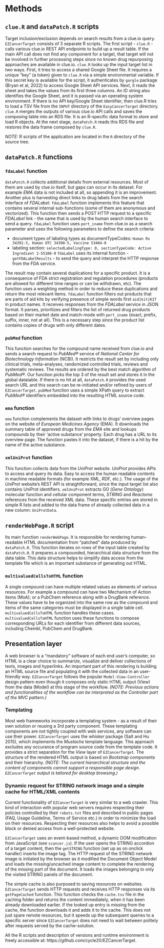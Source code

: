 # Methods

## `clue.R` and `dataPatch.R` scripts

Target inclusion/exclusion depends on search results from a clue.io query. `EZCancerTarget` consists of 3 separate R scripts. The first script - `clue.R` - calls various clue.io REST API endpoints to build up a result table. If the main API call does not find any component for a target, that target will not be involved in further processing steps since no known drug repurposing approaches are available in clue.io. `clue.R` looks up the input target list in two ways. First, it tries to access a shared Google Sheet file. It requires a unique "key" (a token) given to `clue.R` via a simple environmental variable. If this secret key is available for the script, it authenticates by `gargle` package (Bryan et al, 2022) to access Google Sheet API services. Next, it reads the sheet and takes the values from its first three columns. An ID string also identifies the Google Sheet, and it is passed via an operating system environment. If there is no API key/Google Sheet identifier, then clue.R tries to load a TSV file from the `INPUT` directory of the `EasyCancerTarget` directory. `clue.R` merges the outputs of various clue.io API calls and saves the composing table into an RDS file. It is an R-specific data format to store and load R objects. At the next stage, `dataPatch.R` reads this RDS file and restores the data frame composed by `clue.R`.

_NOTE:_ R scripts of the application are located in the `R` directory of the source tree.

## `dataPatch.R` functions

### `fdaLabel` function

`dataPatch.R` collects additional details from external resources. Most of them are used by clue.io itself, but gaps can occur in its dataset. For example _EMA_ data is not included at all, so appending it is an improvement. Another plus is harvesting direct links to drug labels from the search interface of _FDALabel_. `fdaLabel` function implements this feature that contains several internal sub-functions (some of them are anonymous and vectorized). This function then sends a POST HTTP request to a specific _FDALabel_ link - the same that is used by the human search interface to send a query. `fdaLabel` function uses `pert_iname` from clue.io as a search parameter and uses the following parameters to define the search criteria:

* document types of labeling types as documentTypeCodes: `Human Rx 34391-3, Human OTC 34390-5, Vaccine 53404-0`
* labeling section: `selectedLabelingType: 0, sectionTypeCode: Active Ingredient 2-55106-9`
  `fdaLabel` uses its internal function - `getFDALabelResults` - to send the query and interpret the HTTP response from the FDA service.

The result may contain several duplications for a specific product. It is a consequence of FDA strict registration and regulation procedures (products are allowed for different time ranges or can be withdrawn, etc). The function uses a weighting method in order to reduce these duplications and return the most relevant items. `fdaLabel` function filters out products that are parts of aid kits by verifying presence of simple words first `aid|kit|KIT` in product names. It receives responses from the _FDALabel_ service in JSON format. It parses, prioritizes and filters the list of returned drug products based on their market date and match-mode with `pert_iname` (exact, prefix, suffix, inner, not at all). This is a necessary step since the product list contains copies of drugs with only different dates.


### `pubMed` function

This function searches for the compound name received from clue.io and sends a search request to _PubMed®_ service of _National Center for Biotechnology Information_ (NCBI). It restricts the result set by including only clinical trials, meta-analyses, randomized controlled trials, reviews and systematic reviews. The results are ordered by the best match algorithm of _PubMed®_. Our function picks the top 3 of the result set and stores it in the global datatable. If there is no hit at all, `dataPatch.R` provides the used search URL and this search can be re-initiated and/or refined by users of `EZCancerTarget`. `pubMed` function uses a simple XPath query to extract _PubMed®_ identifiers embedded into the resulting HTML source code.

### `ema` function

`ema` function complements the dataset with links to drugs' overview pages on the website of _European Medicines Agency_ (EMA). It downloads the summary table of approved drugs from the _EMA_ site and lookups compounds by their 'active substance' property. Each drug has a URL to its overview page. The function pastes it into the dataset, if there is a hit by the name of the active substance.

### `xmlUniProt` function

This function collects data from the _UniProt_ website. _UniProt_ provides APIs to access and query its data. Easy to access the human readable contents in machine readable formats (for example XML, RDF, etc.). The usage of the _UniProt_ website's REST API is straightforward, since the input target list also contains UniProt identifiers. `xmlUniProt` extracts GO (_Gene Ontology_) molecular function and cellular component terms, _STRING_ and _Reactome_ references from the received XML data. These specific entries are stored in simple R lists and added to the data frame of already collected data in a new column: `UniProtData`.

## `renderWebPage.R` script

Its main function `renderWebPage`. It is responsible for rendering human-readable HTML documentation from "patched" data produced by `dataPatch.R`. This function iterates on rows of the input table created by `dataPatch.R`. It prepares a compounded, hierarchical data structure from the data table. This data structure helps to simplify data access from the template file which is an important substance of generating out HTML.

### `multivaluedCellsToHTML` function

A single compound can have multiple related values as elements of various resources. For example a compound can have two Mechanism of Action items (MoA); or a PubChem reference along with a DrugBank reference. These values have to be organized into the same row as the compound and items of the same categories must be displayed in a single table cell. `multivaluedCellsToHTML` function handles these cases. `multivaluedCellsToHTML` function uses these functions to compose corresponding URLs for each identifier from different data sources, including Chembl, PubChem and DrugBank.

## Presentation layer

A web browser is a "mandatory" software of each end user's computer, so HTML is a clear choice to summarize, visualize and deliver collections of texts, images and hyperlinks. An important part of this rendering is building an HTML source file and populating it with the collected data in an user-friendly way. `EZCancerTarget` follows the popular `Model-View-Controller` design pattern even though it composes only static HTML output (View) from the data (Model) at this stage of the workflow. _(NOTE: Previous actions and functionalities of the workflow can be interpreted as the Controller part of the MVC pattern.)_

### Templating

Most web frameworks incorporate a templating system - as a result of their own solution or reusing a 3rd party component. These templating components are not tightly coupled with web services, any software can use their power. `EZCancerTarget` uses the _whisker_ package (Salt and Hu 2015), which implements the _Mustache_ template language. This approach excludes any occurance of program source code from the template code. It provides a strict separation for the _View_ layer of `EZCancerTarget`. The structure of the rendered HTML output is based on _Bootstrap_ components and their hierarchy. _(NOTE: The current hierarchical structure and the content of components cannot support a responsible page design. `EZCancerTarget` output is tailored for desktop browsing.)_

### Dynamic request for STRING network image and a simple cache for HTML/XML contents

Current functionality of `EZCancerTarget` is very similar to a web crawler. This kind of interaction with popular web servers requires respecting their policies controlled by their `robots.txt` files and described in public pages (FAQ, Usage Guideline, Terms of Service etc.) in order to minimize the load on their resources. Respecting their resources also helps to avoid a possible block or denied access from a well-protected website. 

`EZCancerTarget` uses an event-based method, a dynamic DOM modification from JavaScript (see `scancer.js`). If the user opens the STRING accordion of a target content, then the `getSTRING` function (set up as on onclick handler) inserts the image tag. The HTTP request of the STRING network image is initiated by the browser as it modified the Document Object Model and loads the missing/uncached image content to complete the rendering of the missing part of the document. It loads the images belonging to only the visited STRING panels of the document.

The simple cache is also purposed to saving resources on websites. `EZCancerTarget` sends HTTP requests and receives HTTP responses via its `getPageCached` function. This function checks the `cache.tsv` file in the caching folder and returns the content immediately, when it has been already downloaded earlier. If the looked up entry is missing from the cache, the function downloads it and adds it to the cache. This does not just spare remote resources, but it speeds up the subsequent queries to a specific server since `EZCancerTarget` does not need to wait between politely after requests served by the cache-solution.

All the R scripts and description of versions and runtime environment is freely accessible at: https://github.com/cycle20/EZCancerTarget.
